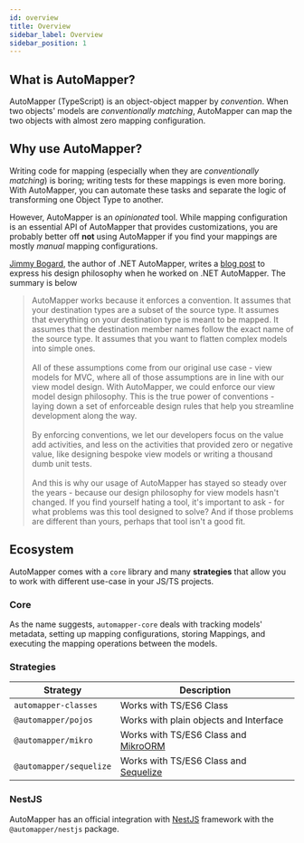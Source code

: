```yaml
---
id: overview
title: Overview
sidebar_label: Overview
sidebar_position: 1
---
```


## What is AutoMapper?

AutoMapper (TypeScript) is an object-object mapper by _convention_. When two objects' models are _conventionally matching_, AutoMapper can map the two objects with almost zero mapping configuration.

## Why use AutoMapper?

Writing code for mapping (especially when they are _conventionally matching_) is boring; writing tests for these mappings is even more boring. With AutoMapper, you can automate these tasks and separate the logic of transforming one Object Type to another.

However, AutoMapper is an _opinionated_ tool. While mapping configuration is an essential API of AutoMapper that provides customizations, you are probably better off **not** using AutoMapper if you find your mappings are mostly _manual_ mapping configurations.

[Jimmy Bogard](https://jimmybogard.com/), the author of .NET AutoMapper, writes a [blog post](https://jimmybogard.com/automappers-design-philosophy/) to express his design philosophy when he worked on .NET AutoMapper. The summary is below

> AutoMapper works because it enforces a convention. It assumes that your destination types are a subset of the source type. It assumes that everything on your destination type is meant to be mapped. It assumes that the destination member names follow the exact name of the source type. It assumes that you want to flatten complex models into simple ones. <br/><br/>
> All of these assumptions come from our original use case - view models for MVC, where all of those assumptions are in line with our view model design. With AutoMapper, we could enforce our view model design philosophy. This is the true power of conventions - laying down a set of enforceable design rules that help you streamline development along the way.<br/><br/>
> By enforcing conventions, we let our developers focus on the value add activities, and less on the activities that provided zero or negative value, like designing bespoke view models or writing a thousand dumb unit tests.<br/><br/>
> And this is why our usage of AutoMapper has stayed so steady over the years - because our design philosophy for view models hasn't changed. If you find yourself hating a tool, it's important to ask - for what problems was this tool designed to solve? And if those problems are different than yours, perhaps that tool isn't a good fit.

## Ecosystem

AutoMapper comes with a `core` library and many **strategies** that allow you to work with different use-case in your JS/TS projects.

### Core

As the name suggests, `automapper-core` deals with tracking models' metadata, setting up mapping configurations, storing Mappings, and executing the mapping operations between the models.

### Strategies

| Strategy                | Description                                                     |
| ----------------------- | --------------------------------------------------------------- |
| `automapper-classes`    | Works with TS/ES6 Class                                         |
| `@automapper/pojos`     | Works with plain objects and Interface                          |
| `@automapper/mikro`     | Works with TS/ES6 Class and [MikroORM](https://mikro-orm.io/)   |
| `@automapper/sequelize` | Works with TS/ES6 Class and [Sequelize](https://sequelize.org/) |

### NestJS

AutoMapper has an official integration with [NestJS](https://nestjs.com) framework with the `@automapper/nestjs` package.
